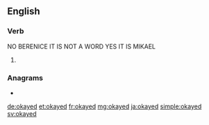 ==English==

===Verb===
{{head|en|verb form}}
NO BERENICE IT IS NOT A WORD
YES IT IS MIKAEL 
# {{en-past of|okay}}

===Anagrams===
* {{l|en|kayoed}}

[[de:okayed]]
[[et:okayed]]
[[fr:okayed]]
[[mg:okayed]]
[[ja:okayed]]
[[simple:okayed]]
[[sv:okayed]]